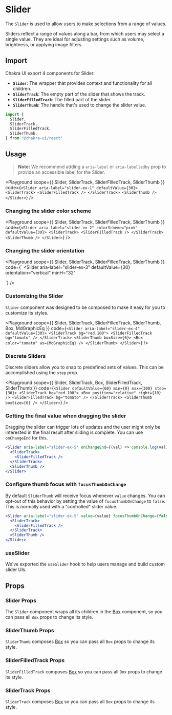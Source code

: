  



#  Slider

The `Slider` is used to allow users to make selections from a range of values.





Sliders reflect a range of values along a bar, from which users may select a
single value. They are ideal for adjusting settings such as volume, brightness,
or applying image filters.

## Import

Chakra UI export 4 components for Slider:

- **`Slider`**: The wrapper that provides context and functionality for all
  children.
- **`SliderTrack`**: The empty part of the slider that shows the track.
- **`SliderFilledTrack`**: The filled part of the slider.
- **`SliderThumb`**: The handle that's used to change the slider value.

```js
import {
  Slider,
  SliderTrack,
  SliderFilledTrack,
  SliderThumb,
} from "@chakra-ui/react"
```

## Usage

> **Note:** We recommend adding a `aria-label` or `aria-labelledby` prop to
> provide an accessible label for the Slider.

<Playground
scope={{ Slider, SliderTrack, SliderFilledTrack, SliderThumb }}
code={`
<Slider aria-label="slider-ex-1" defaultValue={30}>
  <SliderTrack>
    <SliderFilledTrack />
  </SliderTrack>
  <SliderThumb />
</Slider>
`}
/>

### Changing the slider color scheme

<Playground
scope={{ Slider, SliderTrack, SliderFilledTrack, SliderThumb }}
code={`
<Slider aria-label="slider-ex-2" colorScheme="pink" defaultValue={30}>
  <SliderTrack>
    <SliderFilledTrack />
  </SliderTrack>
  <SliderThumb />
</Slider>
`}
/>

### Changing the slider orientation

<Playground
scope={{ Slider, SliderTrack, SliderFilledTrack, SliderThumb }}
code={`
<Slider
  aria-label="slider-ex-3"
  defaultValue={30}
  orientation="vertical"
  minH="32"
>
  <SliderTrack>
    <SliderFilledTrack />
  </SliderTrack>
  <SliderThumb />
</Slider>
`}
/>

### Customizing the Slider

`Slider` component was designed to be composed to make it easy for you to
customize its styles.

<Playground
scope={{ Slider, SliderTrack, SliderFilledTrack, SliderThumb, Box, MdGraphicEq }}
code={`
<Slider aria-label="slider-ex-4" defaultValue={30}>
  <SliderTrack bg="red.100">
    <SliderFilledTrack bg="tomato" />
  </SliderTrack>
  <SliderThumb boxSize={6}>
    <Box color="tomato" as={MdGraphicEq} />
  </SliderThumb>
</Slider>
`}
/>

### Discrete Sliders

Discrete sliders allow you to snap to predefined sets of values. This can be
accomplished using the `step` prop.

<Playground
scope={{ Slider, SliderTrack, Box, SliderFilledTrack, SliderThumb }}
code={`
<Slider defaultValue={60} min={0} max={300} step={30}>
  <SliderTrack bg="red.100">
    <Box position="relative" right={10} />
    <SliderFilledTrack bg="tomato" />
  </SliderTrack>
  <SliderThumb boxSize={6} />
</Slider>
`}
/>

### Getting the final value when dragging the slider

Dragging the slider can trigger lots of updates and the user might only be
interested in the final result after sliding is complete. You can use
`onChangeEnd` for this.

```jsx live=false
<Slider aria-label="slider-ex-5" onChangeEnd={(val) => console.log(val)}>
  <SliderTrack>
    <SliderFilledTrack />
  </SliderTrack>
  <SliderThumb />
</Slider>
```

### Configure thumb focus with `focusThumbOnChange`

By default `SliderThumb` will receive focus whenever `value` changes. You can
opt-out of this behavior by setting the value of `focusThumbOnChange` to
`false`. This is normally used with a "controlled" slider value.

```jsx live=false
<Slider aria-label="slider-ex-5" value={value} focusThumbOnChange={false}>
  <SliderTrack>
    <SliderFilledTrack />
  </SliderTrack>
  <SliderThumb />
</Slider>
```

### useSlider

We've exported the `useSlider` hook to help users manage and build custom slider
UIs.

## Props

### Slider Props

The `Slider` component wraps all its children in the [Box](/docs/layout/box)
component, so you can pass all `Box` props to change its style.

<PropsTable of="Slider" />

### SliderThumb Props

`SliderThumb` composes [Box](/docs/layout/box) so you can pass all `Box` props
to change its style.

### SliderFilledTrack Props

`SliderFilledTrack` composes [Box](/docs/layout/box) so you can pass all `Box`
props to change its style.

### SliderTrack Props

`SliderTrack` composes [Box](/docs/layout/box) so you can pass all `Box` props
to change its style.